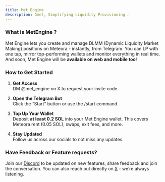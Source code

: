 ```yaml
---
title: Met Engine
description: Gmet, Simplifying Liquidity Provisioning ☄️
---
```


### What is MetEngine ?

Met Engine lets you create and manage DLMM (Dynamic Liquidity Market Making) positions on Meteora - instantly, from Telegram. You can LP with one tap, mirror top-performing wallets and monitor everything in real time. 
And soon, Met Engine will be **available on web and mobile too**!

### How to Get Started

1. **Get Access**<br/>
DM @met_engine on X to request your invite code.


2. **Open the Telegram Bot**<br/>
Click the “Start” button or use the /start command


3. **Top Up Your Wallet**<br/>
Deposit **at least 0.2 SOL** into your Met Engine wallet. This covers Meteora rent (0.05 SOL), swaps, exit fees, and more.

4. **Stay Updated**<br/>
Follow us across our socials to not miss any updates.

### Have Feedback or Feature requests?

Join our [Discord](https://discord.gg/zUgJ439bVT) to be updated on new features, share feedback and join the conversation. You can also reach out directly on [X](https://x.com/met_engine) - we’re always listening.
